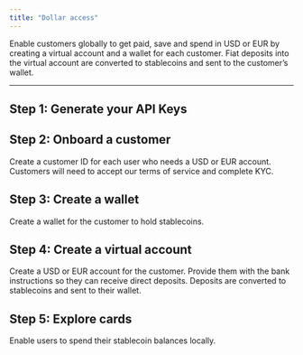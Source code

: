 ```yaml
---
title: "Dollar access"
---
```


Enable customers globally to get paid, save and spend in USD or EUR by creating a virtual account and a wallet for each customer. Fiat deposits into the virtual account are converted to stablecoins and sent to the customer’s wallet.

---


## Step 1: Generate your API Keys

<GenerateApiKeys />

## Step 2: Onboard a customer

Create a customer ID for each user who needs a USD or EUR account. Customers will need to accept our terms of service and complete KYC.

<CreateACustomer />

## Step 3: Create a wallet

Create a wallet for the customer to hold stablecoins.

<CreateAWallet />

## Step 4: Create a virtual account

Create a USD or EUR account for the customer. Provide them with the bank instructions so they can receive direct deposits. Deposits are converted to stablecoins and sent to their wallet.

<CreateAVirtualAccount />

## Step 5: Explore cards

Enable users to spend their stablecoin balances locally.

<ExploreCards />